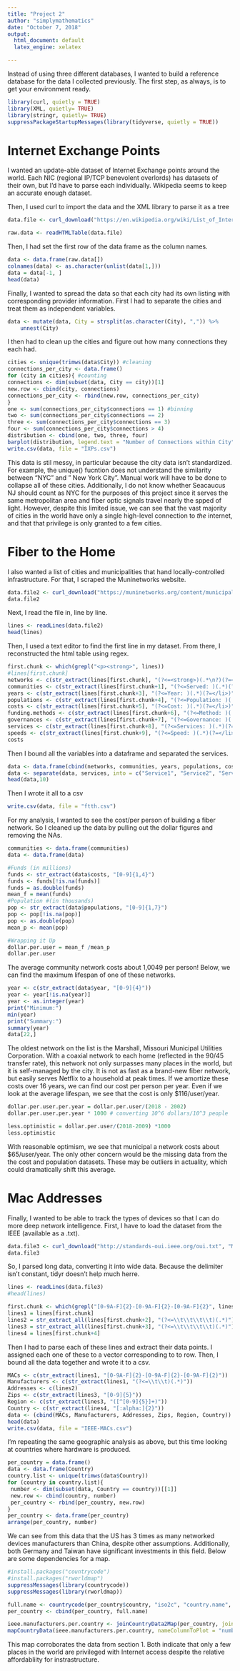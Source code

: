 ```yaml
---
title: "Project 2"
author: "simplymathematics"
date: "October 7, 2018"
output:
  html_document: default
  latex_engine: xelatex

---
```

Instead of using three different databases, I wanted to build a reference database for the data I collected previously. The first step, as always, is to get your environment ready.

```r
library(curl, quietly = TRUE)
library(XML, quietly= TRUE)
library(stringr, quietly= TRUE)
suppressPackageStartupMessages(library(tidyverse, quietly = TRUE))

```
# Internet Exchange Points
I wanted an update-able dataset of Internet Exchange points around the world. Each NIC (regional IP/TCP benevolent overlords) has datasets of their own, but I'd have to parse each individually. Wikipedia seems to keep an accurate enough dataset. 

Then, I used curl to import the data and the XML library to parse it as a tree
```r

data.file <- curl_download("https://en.wikipedia.org/wiki/List_of_Internet_exchange_points_by_size", "IXPs/ixps.html")

raw.data <- readHTMLTable(data.file)

```
Then, I had set the first row of the data frame as the column names.
```r
data <- data.frame(raw.data[])
colnames(data) <- as.character(unlist(data[1,]))
data = data[-1, ]
head(data)
```
Finally, I wanted to spread the data so that each city had its own listing with corresponding provider information. First I had to separate the cities and treat them as independent variables.
```r

data <- mutate(data, City = strsplit(as.character(City), ",")) %>% 
    unnest(City)

```

I then had to clean up the cities and figure out how many connections they each had.
```r
cities <- unique(trimws(data$City)) #cleaning
connections_per_city <- data.frame()
for (city in cities){ #counting
connections <- dim(subset(data, City == city))[1]
new.row <- cbind(city, connections)
connections_per_city <- rbind(new.row, connections_per_city)
}
one <- sum(connections_per_city$connections == 1) #binning
two <- sum(connections_per_city$connections == 2)
three <- sum(connections_per_city$connections == 3)
four <- sum(connections_per_city$connections > 4)
distribution <- cbind(one, two, three, four)
barplot(distribution, legend.text = "Number of Connections within City")
write.csv(data, file = "IXPs.csv")
```

This data is stil messy, in particular because the city data isn't standardized. For example, the unique() fucntion does not understand the similarity between "NYC" and " New York City". Manual work will have to be done to collapse all of these cities. Additionally, I do not know whether Seacaucus NJ should count as NYC for the purposes of this project since it serves the same metropolitan area and fiber optic signals travel nearly the spped of light. However, despite this limited issue, we can see that the vast majority of cities in the world have only a single high-level connection to *the* internet, and that that privilege is only granted to a few cities. 


# Fiber to the Home
I also wanted a list of cities and municipalities that hand locally-controlled infrastructure. For that, I scraped the Muninetworks website.
```r
data.file2 <- curl_download("https://muninetworks.org/content/municipal-ftth-networks", "FTTH/ftth.html")
data.file2
```
Next, I read the file in, line by line.
```r
lines <- readLines(data.file2)
head(lines)
```
Then, I used a text editor to find the first line in my dataset. From there, I reconstructed the html table using regex.
```r
first.chunk <- which(grepl("<p><strong>", lines))
#lines[first.chunk]
networks <- c(str_extract(lines[first.chunk], "(?<=<strong>)(.*\n?)(?=</strong>)"))
communities <- c(str_extract(lines[first.chunk+1], "(?<=Served: )(.*)(?=</em>)" ))
years <- c(str_extract(lines[first.chunk+3], "(?<=Year: )(.*)(?=</li>)" ))
populations <- c(str_extract(lines[first.chunk+4], "(?<=Population: )(.*)(?=</li>)" ))
costs <- c(str_extract(lines[first.chunk+5], "(?<=Cost: )(.*)(?=</li>)"))
funding.methods <- c(str_extract(lines[first.chunk+6], "(?<=Method: )(.*)(?=</li>)" ))
governances <- c(str_extract(lines[first.chunk+7], "(?<=Governance: )(.*)(?=</li>)" ))
services <- c(str_extract(lines[first.chunk+8], "(?<=Services: )(.*)(?=</li>)" ))
speeds <- c(str_extract(lines[first.chunk+9], "(?<=Speed: )(.*)(?=</li>)" ))
costs
```
Then I bound all the variables into a dataframe and separated the services.
```r
data <- data.frame(cbind(networks, communities, years, populations, costs, funding.methods, governances, services, speeds))
data <- separate(data, services, into = c("Service1", "Service2", "Service3"), sep = ',')
head(data,10)

```
Then I wrote it all to a csv
```r
write.csv(data, file = "ftth.csv")
```
For my analysis, I wanted to see the cost/per person of building a fiber network. So I cleaned up the data by pulling out the dollar figures and removing the NAs. 
```r
communities <- data.frame(communities)
data <- data.frame(data)

#Funds (in millions)
funds <- str_extract(data$costs, "[0-9]{1,4}")
funds <- funds[!is.na(funds)]
funds = as.double(funds)
mean_f = mean(funds)
#Population #(in thousands)
pop <- str_extract(data$populations, "[0-9]{1,7}")
pop <- pop[!is.na(pop)]
pop <- as.double(pop)
mean_p <- mean(pop)

#Wrapping it Up
dollar.per.user = mean_f /mean_p
dollar.per.user
```
The average community network costs about 1,0049 per person! Below, we can find the maximum lifespan of one of these networks. 

```r
year <- c(str_extract(data$year, "[0-9]{4}"))
year <- year[!is.na(year)]
year <- as.integer(year)
print("Minimum:")
min(year)
print("Summary:")
summary(year)
data[22,]
```
The oldest network on the list is the Marshall, Missouri Municipal Utilities Corporation. With a coaxial network to each home (reflected in the 90/45 transfer rate), this network not only surpasses many places in the world, but it is self-managed by the city. It is not as fast as a brand-new fiber network, but easily serves Netflix to a household at peak times. If we amortize these costs over 16 years, we can find our cost per person per year. Even if we look at the average lifespan, we see that the cost is only $116/user/year. 
```r
dollar.per.user.per.year = dollar.per.user/(2018 - 2002)
dollar.per.user.per.year * 1000 # converting 10^6 dollars/10^3 people

less.optimistic = dollar.per.user/(2018-2009) *1000
less.optimistic

```
With reasonable optimism, we see that municipal a network costs about $65/user/year. The only other concern would be the missing data from the the cost and population datasets. These may be outliers in actuality, which could dramatically shift this average.

# Mac Addresses
Finally, I wanted to be able to track the types of devices so that I can do more deep network intelligence. First, I have to load the dataset from the IEEE (available as a .txt).

```r
data.file3 <- curl_download("http://standards-oui.ieee.org/oui.txt", "MACs/IEEE-MACs.txt")
data.file3
```
So, I parsed long data, converting it into wide data. Because the delimiter isn't constant, tidyr doesn't help much herre.

```r
lines <- readLines(data.file3)
#head(lines)

first.chunk <- which(grepl("[0-9A-F]{2}-[0-9A-F]{2}-[0-9A-F]{2}", lines))
lines1 = lines[first.chunk]
lines2 = str_extract_all(lines[first.chunk+2], "(?<=\\t\\t\\t\\t)(.*)")
lines3 = str_extract_all(lines[first.chunk+3], "(?<=\\t\\t\\t\\t)(.*)")
lines4 = lines[first.chunk+4]
```

Then I had to parse each of these lines and extract their data points. I assigned each one of these to a vector corresponding to to row. Then, I bound all the data together and wrote it to a csv.

```r
MACs <- c(str_extract(lines1, "[0-9A-F]{2}-[0-9A-F]{2}-[0-9A-F]{2}"))
Manufacturers <- c(str_extract(lines1, "(?<=\\t\\t)(.*)"))
Addresses <- c(lines2)
Zips <- c(str_extract(lines3, "[0-9]{5}"))
Region <- c(str_extract(lines3, "([^[0-9]{5}]+)"))
Country <- c(str_extract(lines4, "[:alpha:]{2}"))
data <- (cbind(MACs, Manufacturers, Addresses, Zips, Region, Country))
head(data)
write.csv(data, file = "IEEE-MACs.csv")

```
I'm repeating the same geographic analysis as above, but this time looking at countries where hardware is produced. 
```r
per_country = data.frame()
data <- data.frame(Country)
country.list <- unique(trimws(data$Country))
for (country in country.list){
 number <- dim(subset(data, Country == country))[[1]]
 new.row <- cbind(country, number)
 per_country <- rbind(per_country, new.row)
}
per_country <- data.frame(per_country)
arrange(per_country, number)
```
We can see from this data that the US has 3 times as many networked devices manufacturers than China, despite other assumptions. Additionally, both Germany and Taiwan have significant investments in this field. Below are some dependencies for a map. 

```r
#install.packages("countrycode")
#install.packages("rworldmap")
suppressMessages(library(countrycode))
suppressMessages(library(rworldmap))
```

```r
full.name <- countrycode(per_country$country, "iso2c", "country.name", nomatch = NULL )
per_country <- cbind(per_country, full.name)

ieee.manufacturers.per.country <- joinCountryData2Map(per_country, joinCode = "ISO2", nameJoinColumn = "country")
mapCountryData(ieee.manufacturers.per.country, nameColumnToPlot = "number", mapTitle ="Distinct IEEE Manufacturers per Country", addLegend =FALSE, colourPalette =  "heat", missingCountryCol = "black", oceanCol = "black" )

```

This map corroborates the data from section 1. Both indicate that only a few places in the world are privileged with Internet access despite the relative affordabliity for instrastructure. 
